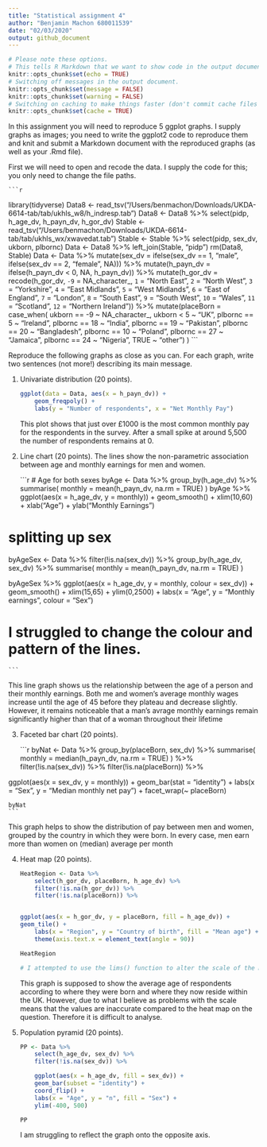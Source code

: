 ```yaml
---
title: "Statistical assignment 4"
author: "Benjamin Machon 680011539"
date: "02/03/2020"
output: github_document
---
```


```r
# Please note these options.
# This tells R Markdown that we want to show code in the output document.
knitr::opts_chunk$set(echo = TRUE)
# Switching off messages in the output document. 
knitr::opts_chunk$set(message = FALSE)
knitr::opts_chunk$set(warning = FALSE)
# Switching on caching to make things faster (don't commit cache files on Github).
knitr::opts_chunk$set(cache = TRUE)
```

In this assignment you will need to reproduce 5 ggplot graphs. I supply graphs as images; you need to write the ggplot2 code to reproduce them and knit and submit a Markdown document with the reproduced graphs (as well as your .Rmd file).

First we will need to open and recode the data. I supply the code for this; you only need to change the file paths.

    ```r
library(tidyverse)
Data8 <- read_tsv("/Users/benmachon/Downloads/UKDA-6614-tab/tab/ukhls_w8/h_indresp.tab")
Data8 <- Data8 %>%
        select(pidp, h_age_dv, h_payn_dv, h_gor_dv)
Stable <- read_tsv("/Users/benmachon/Downloads/UKDA-6614-tab/tab/ukhls_wx/xwavedat.tab")
Stable <- Stable %>%
        select(pidp, sex_dv, ukborn, plbornc)
Data <- Data8 %>% left_join(Stable, "pidp")
rm(Data8, Stable)
Data <- Data %>%
        mutate(sex_dv = ifelse(sex_dv == 1, "male",
                           ifelse(sex_dv == 2, "female", NA))) %>%
        mutate(h_payn_dv = ifelse(h_payn_dv < 0, NA, h_payn_dv)) %>%
        mutate(h_gor_dv = recode(h_gor_dv,
                         `-9` = NA_character_,
                         `1` = "North East",
                         `2` = "North West",
                         `3` = "Yorkshire",
                         `4` = "East Midlands",
                         `5` = "West Midlands",
                         `6` = "East of England",
                         `7` = "London",
                         `8` = "South East",
                         `9` = "South West",
                         `10` = "Wales",
                         `11` = "Scotland",
                         `12` = "Northern Ireland")) %>%
        mutate(placeBorn = case_when(
                ukborn  == -9 ~ NA_character_,
                ukborn < 5 ~ "UK",
                plbornc == 5 ~ "Ireland",
                plbornc == 18 ~ "India",
                plbornc == 19 ~ "Pakistan",
                plbornc == 20 ~ "Bangladesh",
                plbornc == 10 ~ "Poland",
                plbornc == 27 ~ "Jamaica",
                plbornc == 24 ~ "Nigeria",
                TRUE ~ "other")
        )
    ```

Reproduce the following graphs as close as you can. For each graph, write two sentences (not more!) describing its main message.  

1. Univariate distribution (20 points).

    ```r
    ggplot(data = Data, aes(x = h_payn_dv)) +
        geom_freqpoly() + 
        labs(y = "Number of respondents", x = "Net Monthly Pay")
    
    ```
This plot shows that just over £1000 is the most common monthly pay for the respondents in the survey. After a small spike at around 5,500 the number of respondents remains at 0.


2. Line chart (20 points). The lines show the non-parametric association between age and monthly earnings for men and women.

    ```r
# Age for both sexes
byAge <- Data %>%
  group_by(h_age_dv) %>%
  summarise(
    monthly = mean(h_payn_dv, na.rm = TRUE)
  )
byAge %>%
        ggplot(aes(x = h_age_dv, y = monthly)) +
        geom_smooth() +
        xlim(10,60) +
        xlab("Age") +
        ylab("Monthly Earnings")

# splitting up sex

byAgeSex <- Data %>%
  filter(!is.na(sex_dv)) %>%
  group_by(h_age_dv, sex_dv) %>%
  summarise(
monthly = mean(h_payn_dv, na.rm = TRUE)
  )

byAgeSex %>%
    ggplot(aes(x = h_age_dv, y = monthly, colour = sex_dv)) +
    geom_smooth() +
    xlim(15,65) +
    ylim(0,2500) +
    labs(x = "Age", y = "Monthly earnings", colour = "Sex")

# I struggled to change the colour and pattern of the lines.

    ```
This line graph shows us the relationship between the age of a person and their monthly earnings. Both me and women's average monthly wages increase until the age of 45 before they plateau and decrease slightly. However, it remains noticeable that a man's avrage monthly earnings remain significantly higher than that of a woman throughout their lifetime

3. Faceted bar chart (20 points).

    ```r
    byNat <- Data %>%
  group_by(placeBorn, sex_dv) %>%
  summarise(
    monthly = median(h_payn_dv, na.rm = TRUE)
  ) %>%
        filter(!is.na(sex_dv)) %>%
    filter(!is.na(placeBorn)) %>%
    
  ggplot(aes(x = sex_dv, y = monthly)) +
  geom_bar(stat = "identity") +
        labs(x = "Sex", y = "Median monthly net pay") +
facet_wrap(~ placeBorn)
    
    byNat
    ```
This graph helps to show the distribution of pay between men and women, grouped by the country in which they were born. In every case, men earn more than women on (median) average per month


4. Heat map (20 points).

    ```r
   HeatRegion <- Data %>%
        select(h_gor_dv, placeBorn, h_age_dv) %>%
        filter(!is.na(h_gor_dv)) %>%
        filter(!is.na(placeBorn)) %>%
        
        
    ggplot(aes(x = h_gor_dv, y = placeBorn, fill = h_age_dv)) +
    geom_tile() +
        labs(x = "Region", y = "Country of birth", fill = "Mean age") +
        theme(axis.text.x = element_text(angle = 90)) 
        
    HeatRegion
    
    # I attempted to use the lims() function to alter the scale of the Mean Age but was unsuccessful
    ```
This graph is supposed to show the average age of respondents according to where they were born and where they now reside within the UK. However, due to what I believe as problems with the scale means that the values are inaccurate compared to the heat map on the question. Therefore it is difficult to analyse.

5. Population pyramid (20 points).

    ```r
    
    PP <- Data %>%
        select(h_age_dv, sex_dv) %>%
        filter(!is.na(sex_dv)) %>%
        
        ggplot(aes(x = h_age_dv, fill = sex_dv)) +
        geom_bar(subset = "identity") +
        coord_flip() +
        labs(x = "Age", y = "n", fill = "Sex") +
        ylim(-400, 500)
    
    PP
    
    ```
    I am struggling to reflect the graph onto the opposite axis.
    
    
    